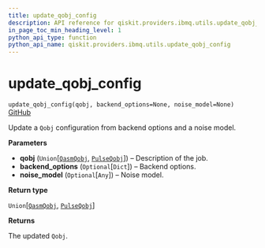 ```yaml
---
title: update_qobj_config
description: API reference for qiskit.providers.ibmq.utils.update_qobj_config
in_page_toc_min_heading_level: 1
python_api_type: function
python_api_name: qiskit.providers.ibmq.utils.update_qobj_config
---
```


# update\_qobj\_config

<span id="qiskit.providers.ibmq.utils.update_qobj_config" />

`update_qobj_config(qobj, backend_options=None, noise_model=None)` [GitHub](https://github.com/qiskit/qiskit-ibmq-provider/tree/stable/0.7/qiskit/providers/ibmq/utils/qobj_utils.py "view source code")

Update a `Qobj` configuration from backend options and a noise model.

**Parameters**

*   **qobj** (`Union`\[[`QasmQobj`](qiskit.qobj.QasmQobj "qiskit.qobj.qasm_qobj.QasmQobj"), [`PulseQobj`](qiskit.qobj.PulseQobj "qiskit.qobj.pulse_qobj.PulseQobj")]) – Description of the job.
*   **backend\_options** (`Optional`\[`Dict`]) – Backend options.
*   **noise\_model** (`Optional`\[`Any`]) – Noise model.

**Return type**

`Union`\[[`QasmQobj`](qiskit.qobj.QasmQobj "qiskit.qobj.qasm_qobj.QasmQobj"), [`PulseQobj`](qiskit.qobj.PulseQobj "qiskit.qobj.pulse_qobj.PulseQobj")]

**Returns**

The updated `Qobj`.

